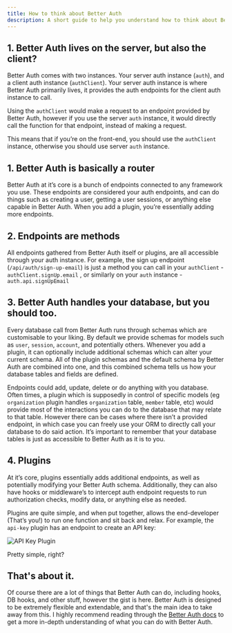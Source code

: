 ```yaml
---
title: How to think about Better Auth
description: A short guide to help you understand how to think about Better Auth
---
```



## 1. Better Auth lives on the server, but also the client?

Better Auth comes with two instances. Your server auth instance (`auth`), and a client auth instance (`authClient`). Your server auth instance is where Better Auth primarily lives, it provides the auth endpoints for the client auth instance to call.

Using the `authClient` would make a request to an endpoint provided by Better Auth, however if you use the server `auth` instance, it would directly call the function for that endpoint, instead of making a request.

This means that if you’re on the front-end, you should use the `authClient` instance, otherwise you should use server `auth` instance.

## 1. Better Auth is basically a router

Better Auth at it’s core is a bunch of endpoints connected to any framework you use. These endpoints are considered your auth endpoints, and can do things such as creating a user, getting a user sessions, or anything else capable in Better Auth. When you add a plugin, you’re essentially adding more endpoints.

## 2. Endpoints are methods

All endpoints gathered from Better Auth itself or plugins, are all accessible through your auth instance. For example, the sign up endpoint (`/api/auth/sign-up-email`) is just a method you can call in your `authClient` - `authClient.signUp.email` , or similarly on your `auth` instance - `auth.api.signUpEmail` 

## 3. Better Auth handles your database, but you should too.

Every database call from Better Auth runs through schemas which are customisable to your liking. By default we provide schemas for models such as `user`, `session`, `account`, and potentially others. Whenever you add a plugin, it can optionally include additional schemas which can alter your current schema. All of the plugin schemas and the default schema by Better Auth are combined into one, and this combined schema tells us how your database tables and fields are defined.

Endpoints could add, update, delete or do anything with you database. Often times, a plugin which is supposedly in control of specific models (eg `organization` plugin handles `organization` table, `member` table, etc) would provide most of the interactions you can do to the database that may relate to that table. However there can be cases where there isn’t a provided endpoint, in which case you can freely use your ORM to directly call your database to do said action. It’s important to remember that your database tables is just as accessible to Better Auth as it is to you.

## 4. Plugins

At it’s core, plugins essentially adds additional endpoints, as well as potentially modifying your Better Auth schema. Additionally, they can also have hooks or middleware’s to intercept auth endpoint requests to run authorization checks, modify data, or anything else as needed.

Plugins are quite simple, and when put together, allows the end-developer (That’s you!) to run one function and sit back and relax. For example, the `api-key` plugin has an endpoint to create an API key:

<img src="/docs/example-plugin-flow.png" alt="API Key Plugin" />

Pretty simple, right?

## That's about it.

Of course there are a lot of things that Better Auth can do, including hooks, DB hooks, and other stuff, however the gist is here.
Better Auth is designed to be extremely flexible and extendable, and that's the main idea to take away from this. I highly recommend 
reading through the [Better Auth docs](https://better-auth.com/docs) to get a more in-depth understanding of what you can do with Better Auth.